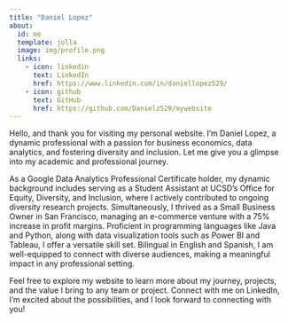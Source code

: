 ```yaml
---
title: "Daniel Lopez"
about:
  id: me
  template: jolla
  image: img/profile.png
  links:
    - icon: linkedin
      text: LinkedIn
      href: https://www.linkedin.com/in/daniellopez529/
    - icon: github
      text: GitHub
      href: https://github.com/Danielz529/mywebsite
---
```


:::{#me}

Hello, and thank you for visiting my personal website. I'm Daniel Lopez, a dynamic professional with a passion for business economics, data analytics, and fostering diversity and inclusion. Let me give you a glimpse into my academic and professional journey.

As a Google Data Analytics Professional Certificate holder, my dynamic background includes serving as a Student Assistant at UCSD's Office for Equity, Diversity, and Inclusion, where I actively contributed to ongoing diversity research projects. Simultaneously, I thrived as a Small Business Owner in San Francisco, managing an e-commerce venture with a 75% increase in profit margins. Proficient in programming languages like Java and Python, along with data visualization tools such as Power BI and Tableau, I offer a versatile skill set. Bilingual in English and Spanish, I am well-equipped to connect with diverse audiences, making a meaningful impact in any professional setting.

Feel free to explore my website to learn more about my journey, projects, and the value I bring to any team or project. Connect with me on LinkedIn, I'm excited about the possibilities, and I look forward to connecting with you!



:::

